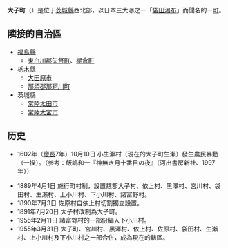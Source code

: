 {{日本町村|
自治體名=大子|
町村=町|
圖像=[[File:FukurodaFalls.JPG|240px]]|
圖像說明=[[袋田瀑布|袋田瀑布]]（四度瀑布）|
町村章=|
日文原名=大子町|
平假名=だいごまち|
羅馬字拼音=Daigo-machi|
都道府縣=茨城縣|
支廳=|
郡=久慈郡|
編號=08364-0|
面積=325.78|
邊界未定=|
人口=21,921|
統計時間=2007年9月1日|
自治體=[[常陸太田市|常陸太田市]]、[[常陸大宮市|常陸大宮市]]<br />[[栃木縣|栃木縣]]：[[大田原市|大田原市]]、[[那珂川町|那珂川町]]<br />[[福島縣|福島縣]]：[[矢祭町|矢祭町]]、[[棚倉町|棚倉町]]|
樹=|
花=|
鳥=|
其他象徵物=|
其他象徵=|
郵遞區號=319-3595|
所在地=久慈郡大子町大字大子866番地|
電話號碼=295-72-1111|
外部連結=http://www.town.daigo.ibaraki.jp/|
經度=|
緯度=|
地圖=|
註記=
}}
'''大子町'''（{{jpn|j=大子町|hg=だいごまち|rm=Daigo machi|f=y}}）是位于[[茨城縣|茨城縣]]西北部，以日本三大瀑之一「[[袋田瀑布|袋田瀑布]]」而聞名的一[[町|町]]。

==隣接的自治區==
*[[福島縣|福島縣]]
**[[東白川郡|東白川郡]][[矢祭町|矢祭町]]、[[棚倉町|棚倉町]]
*[[栃木縣|栃木縣]]
**[[大田原市|大田原市]]
**[[那須郡|那須郡]][[那珂川町|那珂川町]]
*茨城縣
**[[常陸太田市|常陸太田市]]
**[[常陸大宮市|常陸大宮市]]
==历史==
*1602年（[[慶長|慶長]]7年）10月10日 小生瀨村（現在的大子町生瀨）發生農民暴動（一揆）。（参考：飯嶋和一『神無き月十番目の夜』（河出書房新社、1997年））

*1889年4月1日 施行町村制，設置慈郡大子村、依上村、黑澤村、宮川村、袋田村、生瀨村、上小川村、下小川村、諸富野村。
*1890年7月3日 佐原村自依上村切割獨立設置。
*1891年7月20日 大子村改制為大子町。
*1955年2月11日 諸富野村的一部份編入下小川村。
*1955年3月31日 大子町、宮川村、黑澤村、依上村、佐原村、袋田村、生瀨村、上小川村及下小川村之一部合併，成為現在的轄區。

{{茨城縣}}{{Authority control}}